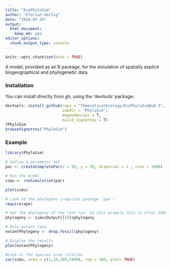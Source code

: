 ```yaml
---
title: "EcoPhyloSim"
author: "Florian Hartig"
date: "2024-07-19"
output: 
  html_document: 
    keep_md: yes
editor_options: 
  chunk_output_type: console
---
```


```r
knitr::opts_chunk$set(echo = TRUE)
```


A model, provided as an R package, for the simulation of spatially explicit biogeographical and phylogenetic data. 

### Installation 

You can install directly from gh, using the 'devtools' package:

```r
devtools::install_github(repo = "TheoreticalEcology/EcoPhyloSim@v0.3", 
                         subdir = "PhyloSim",  
                         dependencies = T, 
                         build_vignettes = T)
?PhyloSim
browseVignettes("PhyloSim")
```

### Example 

```r
library(PhyloSim)

# Define a parameter set
par <- createCompletePar(x = 50, y = 50, dispersal = 1 , runs = 1000)

# Run the model
simu <- runSimulation(par)

plot(simu)

# Look at the phylogeny (requires package 'ape')
require(ape)

# Get the phylogeny of the last run. In this example this is after 1000 runs.
phylogeny <- simu$Output[[2]]$phylogeny

# Only extant taxa
extantPhylogeny <- drop.fossil(phylogeny)

# Display the results
plot(extantPhylogeny)

#Look at the species area relation
sac(simu, area = c(1,10,100,1000), rep = 100, plot= TRUE)

```


